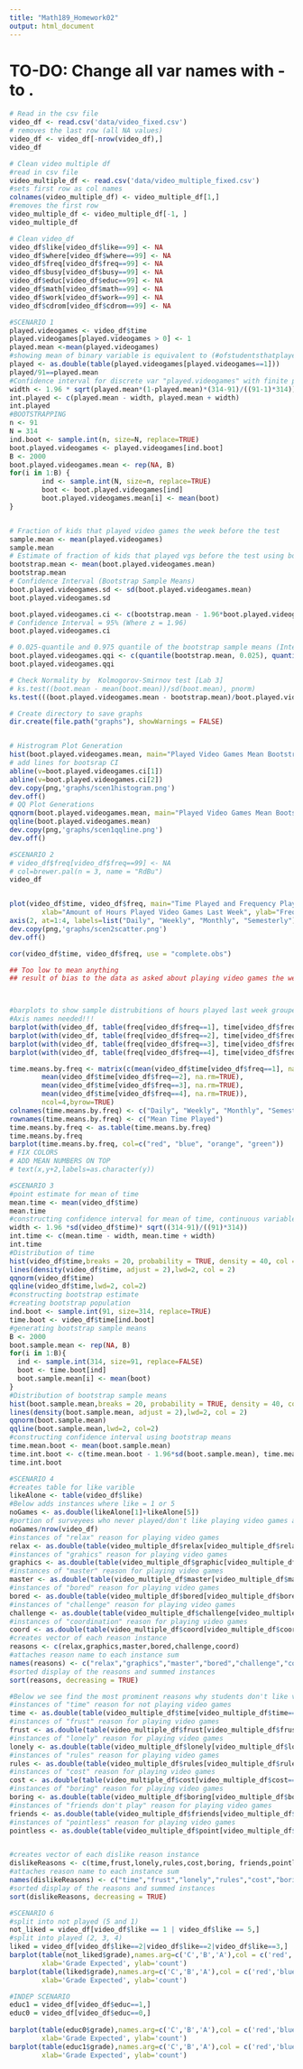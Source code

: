 ```yaml
---
title: "Math189_Homework02"
output: html_document
---
```


# TO-DO: Change all var names with - to .

```r
# Read in the csv file 
video_df <- read.csv('data/video_fixed.csv')
# removes the last row (all NA values)
video_df <- video_df[-nrow(video_df),]
video_df
```
```r
# Clean video multiple df
#read in csv file
video_multiple_df <- read.csv('data/video_multiple_fixed.csv')
#sets first row as col names
colnames(video_multiple_df) <- video_multiple_df[1,]
#removes the first row
video_multiple_df <- video_multiple_df[-1, ] 
video_multiple_df
```

```r
# Clean video_df
video_df$like[video_df$like==99] <- NA
video_df$where[video_df$where==99] <- NA
video_df$freq[video_df$freq==99] <- NA
video_df$busy[video_df$busy==99] <- NA
video_df$educ[video_df$educ==99] <- NA
video_df$math[video_df$math==99] <- NA
video_df$work[video_df$work==99] <- NA
video_df$cdrom[video_df$cdrom==99] <- NA
```

```r
#SCENARIO 1
played.videogames <- video_df$time
played.videogames[played.videogames > 0] <- 1
played.mean <-mean(played.videogames)
#showing mean of binary variable is equivalent to (#ofstudentsthatplayed)/(#ofstudents) 
played <- as.double(table(played.videogames[played.videogames==1]))
played/91==played.mean
#Confidence interval for discrete var "played.videogames" with finite population correction
width <- 1.96 * sqrt(played.mean*(1-played.mean)*(314-91)/((91-1)*314))
int.played <- c(played.mean - width, played.mean + width)
int.played
#BOOTSTRAPPING
n <- 91
N = 314
ind.boot <- sample.int(n, size=N, replace=TRUE)
boot.played.videogames <- played.videogames[ind.boot]
B <- 2000
boot.played.videogames.mean <- rep(NA, B)
for(i in 1:B) {
        ind <- sample.int(N, size=n, replace=TRUE)
        boot <- boot.played.videogames[ind]
        boot.played.videogames.mean[i] <- mean(boot)
}


# Fraction of kids that played video games the week before the test
sample.mean <- mean(played.videogames)
sample.mean
# Estimate of fraction of kids that played vgs before the test using bootstrap
bootstrap.mean <- mean(boot.played.videogames.mean)
bootstrap.mean
# Confidence Interval (Bootstrap Sample Means)
boot.played.videogames.sd <- sd(boot.played.videogames.mean)
boot.played.videogames.sd

boot.played.videogames.ci <- c(bootstrap.mean - 1.96*boot.played.videogames.sd, bootstrap.mean + 1.96*boot.played.videogames.sd)
# Confidence Interval = 95% (Where z = 1.96)
boot.played.videogames.ci

# 0.025-quantile and 0.975 quantile of the bootstrap sample means (Interval Estimate)
boot.played.videogames.qqi <- c(quantile(bootstrap.mean, 0.025), quantile(bootstrap.mean, 0.975))
boot.played.videogames.qqi

# Check Normality by  Kolmogorov-Smirnov test [Lab 3]
# ks.test((boot.mean - mean(boot.mean))/sd(boot.mean), pnorm)
ks.test(((boot.played.videogames.mean - bootstrap.mean)/boot.played.videogames.sd), pnorm)

# Create directory to save graphs 
dir.create(file.path("graphs"), showWarnings = FALSE)


# Histrogram Plot Generation
hist(boot.played.videogames.mean, main="Played Video Games Mean Bootstrap Histogram", xlab="Bootstrap Sample Mean")
# add lines for bootsrap CI
abline(v=boot.played.videogames.ci[1])
abline(v=boot.played.videogames.ci[2])
dev.copy(png,'graphs/scen1histogram.png')
dev.off()
# QQ Plot Generations
qqnorm(boot.played.videogames.mean, main="Played Video Games Mean Bootstrap QQ Plot")
qqline(boot.played.videogames.mean)
dev.copy(png,'graphs/scen1qqline.png')
dev.off()
```


```r
#SCENARIO 2
# video_df$freq[video_df$freq==99] <- NA
# col=brewer.pal(n = 3, name = "RdBu")
video_df


plot(video_df$time, video_df$freq, main="Time Played and Frequency Played Video Games Scatterplot", 
        xlab="Amount of Hours Played Video Games Last Week", ylab="Frequency Play Video Games", yaxt="n")
axis(2, at=1:4, labels=list("Daily", "Weekly", "Monthly", "Semesterly"))
dev.copy(png,'graphs/scen2scatter.png')
dev.off()

cor(video_df$time, video_df$freq, use = "complete.obs")

## Too low to mean anything
## result of bias to the data as asked about playing video games the week before a midterm. 



#barplots to show sample distrubitions of hours played last week grouped by frequency played games
#Axis names needed!!!
barplot(with(video_df, table(freq[video_df$freq==1], time[video_df$freq==1])), col="red")
barplot(with(video_df, table(freq[video_df$freq==2], time[video_df$freq==2])), col="blue")
barplot(with(video_df, table(freq[video_df$freq==3], time[video_df$freq==3])), col="orange")
barplot(with(video_df, table(freq[video_df$freq==4], time[video_df$freq==4])), col="green",)

time.means.by.freq <- matrix(c(mean(video_df$time[video_df$freq==1], na.rm=TRUE),
        mean(video_df$time[video_df$freq==2], na.rm=TRUE),
        mean(video_df$time[video_df$freq==3], na.rm=TRUE),
        mean(video_df$time[video_df$freq==4], na.rm=TRUE)),
        ncol=4,byrow=TRUE)
colnames(time.means.by.freq) <- c("Daily", "Weekly", "Monthly", "Semesterly")
rownames(time.means.by.freq) <- c("Mean Time Played")
time.means.by.freq <- as.table(time.means.by.freq)
time.means.by.freq
barplot(time.means.by.freq, col=c("red", "blue", "orange", "green"))
# FIX COLORS
# ADD MEAN NUMBERS ON TOP
# text(x,y+2,labels=as.character(y))
```

```r
#SCENARIO 3
#point estimate for mean of time 
mean.time <- mean(video_df$time)
mean.time
#constructing confidence interval for mean of time, continuous variable 
width <- 1.96 *sd(video_df$time)* sqrt((314-91)/((91)*314))
int.time <- c(mean.time - width, mean.time + width)
int.time
#Distribution of time
hist(video_df$time,breaks = 20, probability = TRUE, density = 40, col = 7, border = 3)
lines(density(video_df$time, adjust = 2),lwd=2, col = 2)
qqnorm(video_df$time)
qqline(video_df$time,lwd=2, col=2)
#constructing bootstrap estimate
#creating bootstrap population
ind.boot <- sample.int(91, size=314, replace=TRUE)
time.boot <- video_df$time[ind.boot]
#generating bootstrap sample means
B <- 2000
boot.sample.mean <- rep(NA, B)
for(i in 1:B){
  ind <- sample.int(314, size=91, replace=FALSE)
  boot <- time.boot[ind]
  boot.sample.mean[i] <- mean(boot)
}
#Distribution of bootstrap sample means 
hist(boot.sample.mean,breaks = 20, probability = TRUE, density = 40, col = 7, border = 3)
lines(density(boot.sample.mean, adjust = 2),lwd=2, col = 2)
qqnorm(boot.sample.mean)
qqline(boot.sample.mean,lwd=2, col=2)
#constructing confidence interval using bootstrap means
time.mean.boot <- mean(boot.sample.mean)
time.int.boot <- c(time.mean.boot - 1.96*sd(boot.sample.mean), time.mean.boot + 1.96*sd(boot.sample.mean))
time.int.boot

```

```r
#SCENARIO 4
#creates table for like varible
likeAlone <- table(video_df$like)
#Below adds instances where like = 1 or 5
noGames <- as.double(likeAlone[1]+likeAlone[5])
#portion of surveyees who never played/don't like playing video games at all
noGames/nrow(video_df)
#instances of "relax" reason for playing video games
relax <- as.double(table(video_multiple_df$relax[video_multiple_df$relax==1]))
#instances of "grahics" reason for playing video games
graphics <- as.double(table(video_multiple_df$graphic[video_multiple_df$graphic==1]))
#instances of "master" reason for playing video games
master <- as.double(table(video_multiple_df$master[video_multiple_df$master==1]))
#instances of "bored" reason for playing video games
bored <- as.double(table(video_multiple_df$bored[video_multiple_df$bored==1]))
#instances of "challenge" reason for playing video games
challenge <- as.double(table(video_multiple_df$challenge[video_multiple_df$challenge==1]))
#instances of "coordination" reason for playing video games
coord <- as.double(table(video_multiple_df$coord[video_multiple_df$coord==1]))
#creates vector of each reason instance
reasons <- c(relax,graphics,master,bored,challenge,coord)
#attaches reason name to each instance sum
names(reasons) <- c("relax","graphics","master","bored","challenge","coord")
#sorted display of the reasons and summed instances
sort(reasons, decreasing = TRUE)

#Below we see find the most prominent reasons why students don't like vdgm.'s
#instances of "time" reason for not playing video games
time <- as.double(table(video_multiple_df$time[video_multiple_df$time==1]))
#instances of "frust" reason for playing video games
frust <- as.double(table(video_multiple_df$frust[video_multiple_df$frust==1]))
#instances of "lonely" reason for playing video games
lonely <- as.double(table(video_multiple_df$lonely[video_multiple_df$lonely==1]))
#instances of "rules" reason for playing video games
rules <- as.double(table(video_multiple_df$rules[video_multiple_df$rules==1]))
#instances of "cost" reason for playing video games
cost <- as.double(table(video_multiple_df$cost[video_multiple_df$cost==1]))
#instances of "boring" reason for playing video games
boring <- as.double(table(video_multiple_df$boring[video_multiple_df$boring==1]))
#instances of "friends don't play" reason for playing video games
friends <- as.double(table(video_multiple_df$friends[video_multiple_df$friends==1]))
#instances of "pointless" reason for playing video games
pointless <- as.double(table(video_multiple_df$point[video_multiple_df$point==1]))


#creates vector of each dislike reason instance
dislikeReasons <- c(time,frust,lonely,rules,cost,boring, friends,pointless)
#attaches reason name to each instance sum
names(dislikeReasons) <- c("time","frust","lonely","rules","cost","boring","friends","pointless")
#sorted display of the reasons and summed instances
sort(dislikeReasons, decreasing = TRUE)
```

```r
#SCENARIO 6
#split into not played (5 and 1)
not_liked = video_df[video_df$like == 1 | video_df$like == 5,]
#split into played (2, 3, 4)
liked = video_df[video_df$like==2|video_df$like==2|video_df$like==3,]
barplot(table(not_liked$grade),names.arg=c('C','B','A'),col = c('red','blue','green') ,main= 'Distribution of Grades - Not Liked', border=TRUE,
        xlab='Grade Expected', ylab='count')
barplot(table(liked$grade),names.arg=c('C','B','A'),col = c('red','blue','green') ,main= 'Distribution of Grades - Liked', border=TRUE,
        xlab='Grade Expected', ylab='count')

```

```r
#INDEP SCENARIO
educ1 = video_df[video_df$educ==1,]
educ0 = video_df[video_df$educ==0,]
   
barplot(table(educ0$grade),names.arg=c('C','B','A'),col = c('red','blue','green') ,main= 'Distribution of Grades - Not Educational', border=TRUE,
        xlab='Grade Expected', ylab='count')
barplot(table(educ1$grade),names.arg=c('C','B','A'),col = c('red','blue','green') ,main= 'Distribution of Grades - Educational', border=TRUE,
        xlab='Grade Expected', ylab='count')

```
